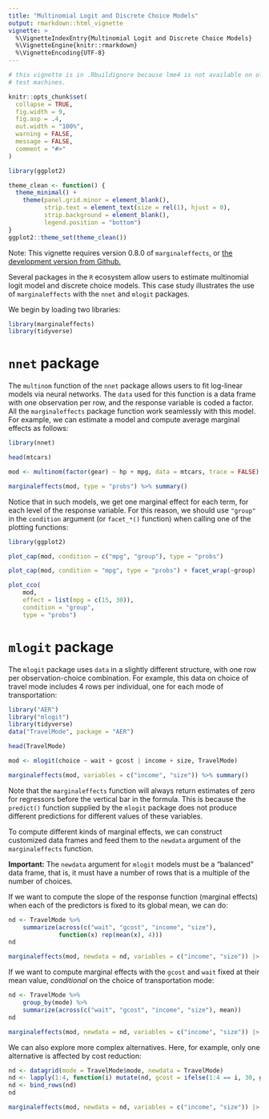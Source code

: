 ```yaml
---
title: "Multinomial Logit and Discrete Choice Models"
output: rmarkdown::html_vignette
vignette: >
  %\VignetteIndexEntry{Multinomial Logit and Discrete Choice Models}
  %\VignetteEngine{knitr::rmarkdown}
  %\VignetteEncoding{UTF-8}
---
```


```r
# this vignette is in .Rbuildignore because lme4 is not available on old CRAN
# test machines.

knitr::opts_chunk$set(
  collapse = TRUE,
  fig.width = 9,
  fig.asp = .4,
  out.width = "100%",
  warning = FALSE,
  message = FALSE,
  comment = "#>"
)

library(ggplot2)

theme_clean <- function() {
  theme_minimal() +
    theme(panel.grid.minor = element_blank(),
          strip.text = element_text(size = rel(1), hjust = 0),
          strip.background = element_blank(),
          legend.position = "bottom")
}
ggplot2::theme_set(theme_clean())
```

Note: This vignette requires version 0.8.0 of `marginaleffects`, or [the development version from Github.](https://vincentarelbundock.github.io/marginaleffects/#installation)

Several packages in the `R` ecosystem allow users to estimate multinomial logit model and discrete choice models. This case study illustrates the use of `marginaleffects` with the `nnet` and `mlogit` packages.

We begin by loading two libraries:

```r
library(marginaleffects)
library(tidyverse)
```

# `nnet` package

The `multinom` function of the `nnet` package allows users to fit log-linear models via neural networks. The `data` used for this function is a data frame with one observation per row, and the response variable is coded a factor. All the `marginaleffects` package function work seamlessly with this model. For example, we can estimate a model and compute average marginal effects as follows:

```r
library(nnet)

head(mtcars)

mod <- multinom(factor(gear) ~ hp + mpg, data = mtcars, trace = FALSE)

marginaleffects(mod, type = "probs") %>% summary()
```

Notice that in such models, we get one marginal effect for each term, for each level of the response variable. For this reason, we should use `"group"` in the `condition` argument (or `facet_*()` function) when calling one of the plotting functions:

```r
library(ggplot2)

plot_cap(mod, condition = c("mpg", "group"), type = "probs")

plot_cap(mod, condition = "mpg", type = "probs") + facet_wrap(~group)

plot_cco(
    mod,
    effect = list(mpg = c(15, 30)),
    condition = "group",
    type = "probs")
```

# `mlogit` package

The `mlogit` package uses `data` in a slightly different structure, with one row per observation-choice combination. For example, this data on choice of travel mode includes 4 rows per individual, one for each mode of transportation:

```r
library("AER")
library("mlogit")
library(tidyverse)
data("TravelMode", package = "AER")

head(TravelMode)

mod <- mlogit(choice ~ wait + gcost | income + size, TravelMode)

marginaleffects(mod, variables = c("income", "size")) %>% summary()
```

Note that the `marginaleffects` function will always return estimates of zero for regressors before the vertical bar in the formula. This is because the `predict()` function supplied by the `mlogit` package does not produce different predictions for different values of these variables.

To compute different kinds of marginal effects, we can construct customized data frames and feed them to the `newdata` argument of the `marginaleffects` function. 

**Important:** The `newdata` argument for `mlogit` models must be a "balanced" data frame, that is, it must have a number of rows that is a multiple of the number of choices.

If we want to compute the slope of the response function (marginal effects) when each of the predictors is fixed to its global mean, we can do:

```r
nd <- TravelMode %>%
    summarize(across(c("wait", "gcost", "income", "size"),
              function(x) rep(mean(x), 4)))
nd

marginaleffects(mod, newdata = nd, variables = c("income", "size")) |> summary()
```

If we want to compute marginal effects with the `gcost` and `wait` fixed at their mean value, *conditional* on the choice of transportation mode:

```r
nd <- TravelMode %>%
    group_by(mode) %>%
    summarize(across(c("wait", "gcost", "income", "size"), mean))
nd

marginaleffects(mod, newdata = nd, variables = c("income", "size")) |> summary()
```

We can also explore more complex alternatives. Here, for example, only one alternative is affected by cost reduction:

```r
nd <- datagrid(mode = TravelMode$mode, newdata = TravelMode)
nd <- lapply(1:4, function(i) mutate(nd, gcost = ifelse(1:4 == i, 30, gcost)))
nd <- bind_rows(nd)
nd

marginaleffects(mod, newdata = nd, variables = c("income", "size")) |> summary()
```
